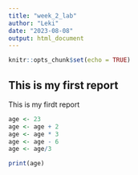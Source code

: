 ```yaml
---
title: "week_2_lab"
author: "Leki"
date: "2023-08-08"
output: html_document
---
```



```r
knitr::opts_chunk$set(echo = TRUE)
```


## This is my first report

This is my firdt report

```r

age <- 23
age <- age + 2
age <- age * 3
age <- age - 6
age <- age/3

print(age)

```

